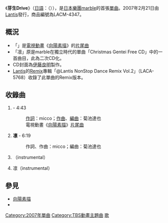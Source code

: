 {{Infobox Single
| Name        = 芽生Drive<br />{{lang|ja|芽生えドライブ}}
| Artist      = [[marble_(樂團)|marble]]
| Album       = {{lang|ja|[[虹色ハミング|虹色ハミング]]}}
| Cover       = Mebae Drive.jpg
| Released    = {{flagicon|Japan}} 2007年2月21日
| Format      = [[單曲|單曲CD]]
| Recorded    = 2006年
| Genre       = [[J-POP|J-POP]]
| Length      = 22分6秒
| Label       = [[Lantis|Lantis]]（[[King_Records|King Records]]）
| Writer      = micco、菊池達也
| Producer    = 伊藤善之
| Certification  = 
| Chart position = * 週排行榜最高排名64位（[[Oricon|Oricon]]）
| This single  = '''{{lang|ja|芽生えドライブ}}''' <br /> （2007年）
| Next single  = [[空中迷路|空中迷路]]<br />（2007年）
}}
《'''芽生Drive'''》（[[日語|日語]]：{{lang|ja|'''芽生えドライブ'''}}（{{lang|ja|めばえドライブ}}）），是[[日本|日本]][[樂團|樂團]][[marble_(樂團)|marble]]的首張[[單曲|單曲]]。2007年2月21日由[[Lantis|Lantis]]發行，商品編號為LACM-4347。

==概況==
*「{{lang|ja|芽生えドライブ}}」是[[日本電視動畫|電視動畫]]《[[向陽素描|向陽素描]]》的[[主題曲|片尾曲]]
*「凛」原是marble在獨立時代的單曲「Christmas Gentei Free CD」中的一首曲目，此為二次CD化。
*CD封面為[[伊藤良明|伊藤良明]]製作。
*[[Lantis|Lantis]]的[[Remix|Remix]]專輯「@Lantis NonStop Dance Remix Vol.2」（LACA-5768）收錄了此單曲的Remix版本。

==收錄曲==
# {{lang|ja|'''芽生えドライブ'''}} - 4:43
#:[[作詞|作詞]]：micco；[[作曲|作曲]]、[[編曲|編曲]]：菊池達也
#:電視動畫《[[向陽素描|向陽素描]]》[[主題曲|片尾曲]]
# '''凛''' - 6:19
#:作詞、作曲：micco；編曲：菊池達也
# {{lang|ja|芽生えドライブ}}（instrumental）
# 凛（instrumental）

==參見==
*[[向陽素描|向陽素描]]
*{{lang|ja|[[流星記錄|流星レコード]]}}

{{DEFAULTSORT:Mebae Doraibu}}
[[Category:2007年單曲|Category:2007年單曲]]
[[Category:TBS動畫主題曲|Category:TBS動畫主題曲]]
[[Category:向陽素描|歌]]